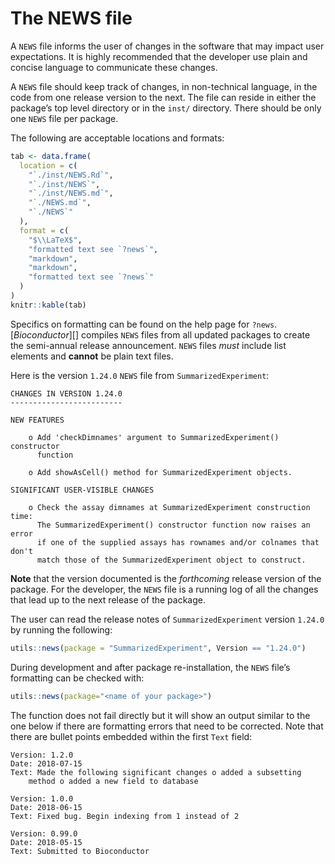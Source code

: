 # The NEWS file {#news}

A `NEWS` file informs the user of changes in the software that may impact user
expectations. It is highly recommended that the developer use plain and
concise language to communicate these changes.

A `NEWS` file should keep track of changes, in non-technical language, in the
code from one release version to the next. The file can reside in either
the package's top level directory or in the `inst/` directory. There should be
only one `NEWS` file per package.

The following are acceptable locations and formats:

```r
tab <- data.frame(
  location = c(
    "`./inst/NEWS.Rd`",
    "`./inst/NEWS`",
    "`./inst/NEWS.md`",
    "`./NEWS.md`",
    "`./NEWS`"
  ),
  format = c(
    "$\\LaTeX$",
    "formatted text see `?news`",
    "markdown",
    "markdown",
    "formatted text see `?news`"
  )
)
knitr::kable(tab)
```

Specifics on formatting can be found on the help page for `?news`.
[_Bioconductor_][] compiles `NEWS` files from all updated packages to create
the semi-annual release announcement.
`NEWS` files _must_ include list elements and **cannot** be plain text files.

Here is the version `1.24.0` `NEWS` file from `SummarizedExperiment`:

```
CHANGES IN VERSION 1.24.0
-------------------------

NEW FEATURES

    o Add 'checkDimnames' argument to SummarizedExperiment() constructor
      function

    o Add showAsCell() method for SummarizedExperiment objects.

SIGNIFICANT USER-VISIBLE CHANGES

    o Check the assay dimnames at SummarizedExperiment construction time:
      The SummarizedExperiment() constructor function now raises an error
      if one of the supplied assays has rownames and/or colnames that don't
      match those of the SummarizedExperiment object to construct.

```

**Note** that the version documented is the _forthcoming_ release version of
the package. For the developer, the `NEWS` file is a running log of all the
changes that lead up to the next release of the package.

The user can read the release notes of `SummarizedExperiment` version
`1.24.0` by running the following:

```r
utils::news(package = "SummarizedExperiment", Version == "1.24.0")
```

During development and after package re-installation, the `NEWS` file's
formatting can be checked with:

```r
utils::news(package="<name of your package>")
```

The function does not fail directly but it will show an output similar to the
one below if there are formatting errors that need to be corrected.
Note that there are bullet points embedded within the first `Text` field:

```
Version: 1.2.0
Date: 2018-07-15
Text: Made the following significant changes o added a subsetting
	method o added a new field to database

Version: 1.0.0
Date: 2018-06-15
Text: Fixed bug. Begin indexing from 1 instead of 2

Version: 0.99.0
Date: 2018-05-15
Text: Submitted to Bioconductor
```

